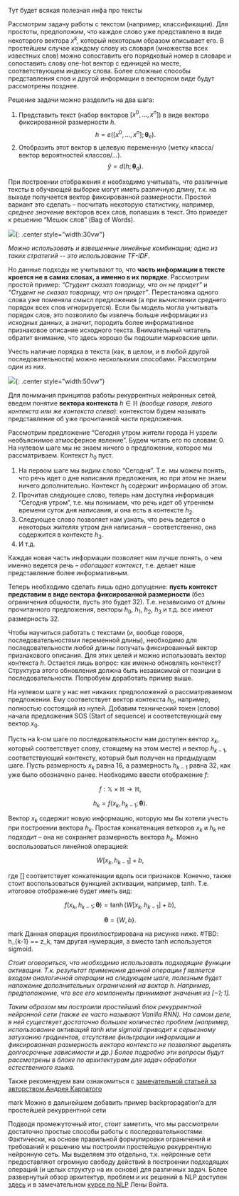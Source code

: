 Тут будет всякая полезная инфа про тексты

Рассмотрим задачу работы с текстом (например, классификации). Для простоты, предположим, что каждое слово уже представлено в виде некоторого вектора $x^k$, который некоторым образом описывает его. В простейшем случае каждому слову из словаря (множества всех известных слов) можно сопоставить его порядковый номер в словаре и сопоставить слову one-hot вектор с единицей на месте, соответствующем индексу слова. Более сложные способы представления слов и другой информации в векторном виде будут рассмотрены позднее.

Решение задачи можно разделить на два шага:

1. Представить текст (набор векторов $[x^0, \ldots, x^n]$) в виде вектора фиксированной размерности $h$.
   $$
   h = e([x^0, \ldots, x^n]; \mathbf{\theta}_e).
   $$
2. Отобразить этот вектор в целевую переменную (метку класса/вектор вероятностей классов/...).
   $$
   \hat{y} = d(h; \mathbf{\theta}_d).
   $$

При построении отображения $e$ необходимо учитывать, что различные тексты в обучающей выборке могут иметь различную длину, т.к. на выходе получается вектор фиксированной размерности. Простой вариант это сделать – посчитать некоторую статистику, например, _среднее значение_ векторов всех слов, попавших в текст. Это приведет к решению “Мешок слов” (Bag of Words).

![](./src/graph-for-text.png){: .center style="width:30vw"}

_Можно использовать и взвешенные линейные комбинации; одна из таких стратегий -- это использование TF-IDF_.

Но данные подходы не учитывают то, что **часть информации в тексте кроется не в самих словах, а именно в их порядке**. Рассмотрим простой пример: _“Студент сказал товарищу, что он не придет”_ и _“Студент не сказал товарищу, что он придет”_. Перестановка одного слова уже поменяла смысл предложения (а при вычислении среднего порядок всех слов игнорируется). Если бы модель могла учитывать порядок слов, это позволило бы извлечь больше информации из исходных данных, а значит, породить более информативное признаковое описание исходного текста.
Внимательный читатель обратит внимание, что здесь хорошо бы подошли марковские цепи.

Учесть наличие порядка в текста (как, в целом, и в любой другой последовательности) можно несколькими способами. Рассмотрим один из них.

![](./src/recurrent-encoder.png){: .center style="width:50vw"}

Для понимания принципов работы рекуррентных нейронных сетей, введем понятие **вектора контекста** $h \in \mathbb{H}$ _(вообще говоря, левого контекста или же контекста слева)_: контекстом будем называть представление об уже прочитанной части предложения.

Рассмотрим предложение “Сегодня утром жители города Н узрели необъяснимое атмосферное явление”. Будем читать его по словам: 0. На нулевом шаге мы не знаем ничего о предложении, которое мы рассматриваем. Контекст $h_0$ пуст.

1. На первом шаге мы видим слово “Сегодня”. Т.е. мы можем понять, что речь идет о дне написания предложения, но при этом не знаем ничего дополнительно. Контекст $h_1$ содержит информацию об этом.
2. Прочитав следующее слово, теперь нам доступна информация “Сегодня утром”, т.е. мы понимаем, что речь идет об утреннем времени суток дня написания, и она есть в контексте $h_2$.
3. Следующее слово позволяет нам узнать, что речь ведется о некоторых жителях утром дня написания – соответственно, она содержится в контексте $h_3$.
4. И т.д.

Каждая новая часть информации позволяет нам лучше понять, о чем именно ведется речь – _обогащает контекст_, т.е. делает наше представление более информативным.

Теперь необходимо сделать лишь одно допущение: **пусть контекст представим в виде вектора фиксированной размерности** (без ограничения общности, пусть это будет $32$). Т.е. независимо от длины прочитанного предложения, векторы $h_0$, $h_1$, $h_2$, $h_3$ и т.д. все имеют размерность $32$.

Чтобы научиться работать с текстами (и, вообще говоря, последовательностями переменной длины), необходимо для последовательности любой длины получать фиксированный вектор признакового описания. Для этих целей и можно использовать вектор контекста $h$. Остается лишь вопрос: как именно обновлять контекст? Структура этого обновления должна быть независимой от позиции в последовательности. Попробуем доработать пример выше.

На нулевом шаге у нас нет никаких предположений о рассматриваемом предложении. Ему соответствует вектор контекста $h_0$, например, полностью состоящий из нулей. Добавим технический токен (слово) начала предложения SOS (Start of sequence) и соответствующий ему вектор $x_0$.

Пусть на k-ом шаге по последовательности нам доступен вектор $x_k$, который соответствует слову, стоящему на этом месте) и вектор $h_{k-1}$, соответствующий контексту, который был получен на предыдущем шаге. Пусть размерность $x_k$ равна $16$, а размерность $h_{k-1}$ равна 32, как уже было обозначено ранее.
Необходимо ввести отображение $f$:

$$
f: \mathbb{X} \times \mathbb{H} \longrightarrow \mathbb{H},
$$

$$
h_{k} = f(x_{k}, h_{k-1}; \mathbf{\theta}).
$$

Вектор $x_{k}$ содержит новую информацию, которую мы бы хотели учесть при построении вектора $h_{k}$. Простая конкатенация веткоров $x_{k}$ и $h_{k}$ не подходит – она не сохраняет размерность вектора $h_{k}$. Можно воспользоваться линейной операцией:

$$
W[x_{k}, h_{k-1}] + b,
$$

где $[]$ соответствует конкатенации вдоль оси признаков. Конечно, также стоит воспользоваться функцией активации, например, tanh. Т.е. итоговое отображение будет иметь вид:

$$
f(x_{k}, h_{k-1}; \mathbf{\theta}) = \tanh(W[x_{k}, h_{k-1}] + b),
$$

$$
\mathbf{\theta} = \{W, b\}.
$$

mark Данная операция проиллюстрирована на рисунке ниже.
#TBD: h\_{k-1} == z_k, там другая нумерация, а вместо tanh используется sigmoid.

_Стоит оговориться, что необходимо использовать подходящие функции активации. Т.к. результат применения данной операции f является входом аналогичной операции на следующем шаге, полезным будет наложение дополнительных ограничений на вектор h. Например, предположение, что все его компоненты принимают значения из $[-1;1]$._

_Таким образом мы построили простейший блок рекуррентной нейронной сети (также ее часто называют Vanilla RNN). На самом деле, в ней существует достаточно большое количество проблем (например, использование активаций tanh или sigmoid приводит к серьезному затуханию градиентов, отсутствие фильтрации информации и фиксированная размерность вектора контекста не позволяют выделять долгосрочные зависимости и др.) Более подробно эти вопросы будут рассмотрены в блоке по архитектурам для задач обработки естественного языка._

Также рекомендуем вам ознакомиться с [замечательной статьей за авторством Андрея Карпатого](http://karpathy.github.io/2015/05/21/rnn-effectiveness/)

mark Можно в дальнейшем добавить пример backpropagation’а для простейшей рекуррентной сети

Подводя промежуточный итог, стоит заметить, что мы рассмотрели достаточно простые способы работы с последовательностями. Фактически, на основе правильной формулировки ограничений и требований к решению мы построили простейшую рекуррентную нейронную сеть. Мы выделяем это отдельно, т.к. нейронные сети предоставляют огромную свободу действий в построении подходящих операций (и целых структур на их основе) для различных задач.
Более развернутый обзор архитектур, проблем и их решений в NLP доступен [здесь](https://gitlab.com/ysda_trove/ml-handbook/-/blob/neural_nets_nlp/chapters/neural_nets/nlp.md) и в замечательном [курсе по NLP](https://lena-voita.github.io/nlp_course.html) Лены Войта.
